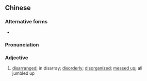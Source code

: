 {{also|立杂}}
==Chinese==
{{zh-forms|s=立杂}}

===Alternative forms===
* {{zh-l|立立雜雜}}

===Pronunciation===
{{zh-pron
|c=laap6 zaap6
|cat=a
}}

===Adjective===
{{zh-adj}}

# {{lb|zh|Cantonese}} [[disarranged]]; in disarray; [[disorderly]]; [[disorganized]]; [[messed up]]; all jumbled up